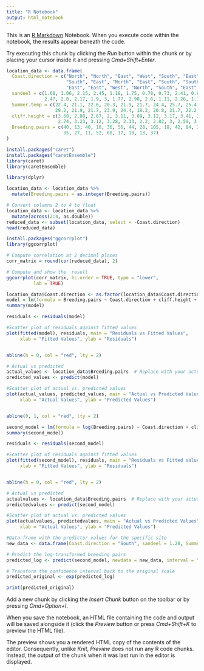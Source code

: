```yaml
---
title: "R Notebook"
output: html_notebook
---
```


This is an [R Markdown](http://rmarkdown.rstudio.com) Notebook. When you execute code within the notebook, the results appear beneath the code. 

Try executing this chunk by clicking the *Run* button within the chunk or by placing your cursor inside it and pressing *Cmd+Shift+Enter*. 

```r
location_data <- data.frame(
  Coast.direction = c("North", "North", "East", "West", "South", "East", "South", "West", "East", "West", 
                      "South", "East", "North", "East", "South", "South", "East", "North", "North", "South", "West", 
                      "East", "East", "West", "North", "South", "East", "North", "North", "South", "South"),
  sandeel = c(1.68, 1.06, 2.15, 2.45, 1.18, 1.75, 0.78, 0.73, 2.41, 0.85, 2.52, 1.31, 2.75, 1.76, 1.91, 2.07, 
              2.47, 2.8, 2.17, 1.9, 3, 1.77, 2.98, 2.6, 1.11, 2.26, 1.1, 2.93, 1.91, 0.91, 1.89),
  Summer.temp = c(22.4, 21.1, 22.6, 20.3, 21.9, 21.7, 24.4, 25.7, 25.4, 19.7, 23.9, 20.5, 24.9, 18.7, 20.6, 24.3, 
                  29.2, 21.9, 21.7, 23.9, 24.4, 18.2, 20.8, 21.7, 22.2, 25.5, 21.9, 20.5, 17.6, 25.8, 21.9),
  cliff.height = c(3.68, 2.88, 2.67, 2, 3.11, 3.09, 3.12, 3.17, 3.41, 2.7, 3.21, 3.14, 3.3, 3.44, 3.07, 2.75, 
                   2.74, 3.23, 3.12, 3.28, 2.33, 2.2, 2.82, 3, 2.59, 3.61, 3.33, 3.48, 2.81, 2.09, 3.33),
  Breeding.pairs = c(40, 13, 40, 10, 36, 56, 44, 28, 105, 18, 42, 84, 23, 84, 32, 39, 47, 26, 28, 30, 13, 12, 
                     35, 27, 11, 52, 68, 17, 19, 13, 37)
)


```


```r
install.packages("caret")
install.packages("caretEnsemble")
library(caret)
library(caretEnsemble)
```


```r
library(dplyr)
```


```r
location_data <- location_data %>%
  mutate(Breeding.pairs = as.integer(Breeding.pairs))

# Convert columns 2 to 4 to float
location_data <- location_data %>%
  mutate(across(2:4, as.double))
reduced_data <- subset(location_data, select = -Coast.direction)
head(reduced_data)
```


```r
install.packages("ggcorrplot")
library(ggcorrplot)
```


```r
# Compute correlation at 2 decimal places
corr_matrix = round(cor(reduced_data), 2)

# Compute and show the  result
ggcorrplot(corr_matrix, hc.order = TRUE, type = "lower",
          lab = TRUE)
```


```r
location_data$Coast.direction <- as.factor(location_data$Coast.direction)
model = lm(formula = Breeding.pairs ~ Coast.direction + cliff.height + Summer.temp + sandeel, data = location_data)
summary(model)

residuals <- residuals(model)

#Scatter plot of residuals against fitted values
plot(fitted(model), residuals, main = "Residuals vs Fitted Values",
     xlab = "Fitted Values", ylab = "Residuals")


abline(h = 0, col = "red", lty = 2)

# Actual vs predicted
actual_values <- location_data$Breeding.pairs  # Replace with your actual data
predicted_values <- predict(model)

#Scatter plot of actual vs. predicted values
plot(actual_values, predicted_values, main = "Actual vs Predicted Values",
     xlab = "Actual Values", ylab = "Predicted Values")


abline(0, 1, col = "red", lty = 2)


```


```r
second_model = lm(formula = log(Breeding.pairs) ~ Coast.direction + cliff.height + Summer.temp + sandeel, data = location_data)
summary(second_model)

residuals <- residuals(second_model)

#Scatter plot of residuals against fitted values
plot(fitted(second_model), residuals, main = "Residuals vs Fitted Values",
     xlab = "Fitted Values", ylab = "Residuals")


abline(h = 0, col = "red", lty = 2)

# Actual vs predicted
actualvalues <- location_data$Breeding.pairs  # Replace with your actual data
predictedvalues <- predict(second_model)

#Scatter plot of actual vs. predicted values
plot(actualvalues, predictedvalues, main = "Actual vs Predicted Values",
     xlab = "Actual Values", ylab = "Predicted Values")


```


```r

#Data frame with the predictor values for the specific site
new_data <- data.frame(Coast.direction = "South", sandeel = 1.28, Summer.temp = 27.4, cliff.height = 3.46)

# Predict the log-transformed breeding pairs
predicted_log <- predict(second_model, newdata = new_data, interval = "confidence", level = 0.98)

# Transform the confidence interval back to the original scale
predicted_original <- exp(predicted_log)

print(predicted_original)

```

Add a new chunk by clicking the *Insert Chunk* button on the toolbar or by pressing *Cmd+Option+I*.

When you save the notebook, an HTML file containing the code and output will be saved alongside it (click the *Preview* button or press *Cmd+Shift+K* to preview the HTML file). 

The preview shows you a rendered HTML copy of the contents of the editor. Consequently, unlike *Knit*, *Preview* does not run any R code chunks. Instead, the output of the chunk when it was last run in the editor is displayed.

